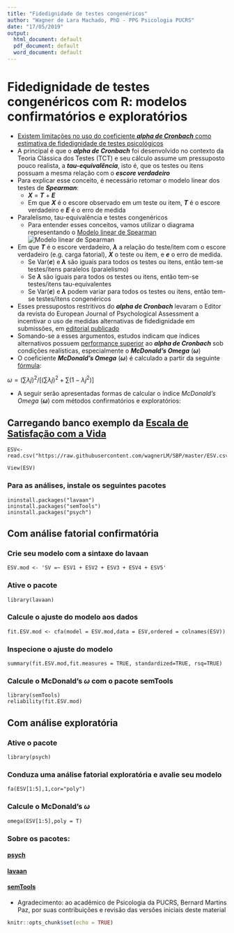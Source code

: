 ---
title: "Fidedignidade de testes congenéricos"
author: "Wagner de Lara Machado, PhD - PPG Psicologia PUCRS"
date: "17/05/2019"
output:
  html_document: default
  pdf_document: default
  word_document: default
---
# Fidedignidade de testes congenéricos com R: modelos confirmatórios e exploratórios
* [Existem limitações no uso do coeficiente *__alpha de Cronbach__* como estimativa de fidedignidade de testes psicológicos](https://www.ncbi.nlm.nih.gov/pmc/articles/PMC2792363/)
* A principal é que o *__alpha de Cronbach__* foi desenvolvido no contexto da Teoria Clássica dos Testes (TCT) e seu cálculo assume um pressuposto pouco realista, a *__tau-equivalência__*, isto é, que os testes ou itens possuam a mesma relação com o *__escore verdadeiro__*
* Para explicar esse conceito, é necessário retomar o modelo linear dos testes de *__Spearman__*:
  * **_X_** = **_T_** + **_E_**
  * Em que **_X_** é o escore observado em um teste ou item, **_T_** é o escore verdadeiro e **_E_** é o erro de medida
* Paralelismo, tau-equivalência e testes congenéricos
  * Para entender esses conceitos, vamos utilizar o diagrama representando o [Modelo linear de Spearman](https://en.wikipedia.org/wiki/Congeneric_reliability)
  ![Modelo linear de Spearman](C:\Users\wag_p\Documents\Congeneric_measurement_model.png)
* Em que **_T_** é o escore verdadeiro, **_λ_** a relação do teste/item com o escore verdadeiro (e.g. carga fatorial), **_X_** o teste ou item, e **_e_** o erro de medida. 
    * Se Var(**_e_**) e **_λ_** são iguais para todos os testes ou itens, então tem-se testes/itens paralelos (paralelismo)
    * Se **_λ_** são iguais para todos os testes ou itens, então tem-se testes/itens tau-equivalentes
    * Se Var(**_e_**) e **_λ_** podem variar para todos os testes ou itens, então tem-se testes/itens congenéricos
* Esses pressupostos restritivos do *__alpha de Cronbach__* levaram o Editor da revista do European Journal of Psychological Assessment a incentivar o uso de medidas alternativas de fidedignidade em submissões, em [editorial publicado](https://econtent.hogrefe.com/doi/10.1027/1015-5759/a000069)
* Somando-se a esses argumentos, estudos indicam que índices alternativos possuem [performance superior](https://www.ncbi.nlm.nih.gov/pmc/articles/PMC4880791/) ao *__alpha de Cronbach__* sob condições realísticas, especialmente o *__McDonald's Omega__* (*__ω__*)
* O coeficiente *__McDonald's Omega__* (*__ω__*) é calculado a partir da seguinte [fórmula](https://www.ncbi.nlm.nih.gov/pmc/articles/PMC4880791/):

$ω= (∑λj)^2/[(∑λj)^2+ ∑(1-λj^2)]$

* A seguir serão apresentadas formas de calcular o índice *McDonald's Omega* (*__ω__*) com métodos confirmatórios e exploratórios:

## Carregando banco exemplo da [Escala de Satisfação com a Vida](https://www.researchgate.net/publication/279194945_Medindo_a_satisfacao_com_a_vida_dos_medicos_no_Brasil/download)
```
ESV<-read.csv("https://raw.githubusercontent.com/wagnerLM/SBP/master/ESV.csv",sep=";")

View(ESV)
```
### Para as análises, instale os seguintes pacotes
```
ininstall.packages("lavaan")
ininstall.packages("semTools")
ininstall.packages("psych")
```

## Com análise fatorial confirmatória
### Crie seu modelo com a sintaxe do lavaan
```
ESV.mod <- 'SV =~ ESV1 + ESV2 + ESV3 + ESV4 + ESV5'
```
### Ative o pacote
```
library(lavaan)
```
### Calcule o ajuste do modelo aos dados
```
fit.ESV.mod <- cfa(model = ESV.mod,data = ESV,ordered = colnames(ESV))
```
### Inspecione o ajuste do modelo
```
summary(fit.ESV.mod,fit.measures = TRUE, standardized=TRUE, rsq=TRUE)
```
### Calcule o McDonald's *__ω__* com o pacote semTools
```
library(semTools)
reliability(fit.ESV.mod)
```

## Com análise exploratória
### Ative o pacote
```
library(psych)
```
### Conduza uma análise fatorial exploratória e avalie seu modelo
```
fa(ESV[1:5],1,cor="poly")
```
### Calcule o McDonald's *__ω__*
```
omega(ESV[1:5],poly = T)
```
### Sobre os pacotes:
#### [psych](http://personality-project.org/r/html/guttman.html)
#### [lavaan](http://lavaan.ugent.be/)
#### [semTools](https://cran.r-project.org/web/packages/semTools/semTools.pdf)
* Agradecimento: ao acadêmico de Psicologia da PUCRS, Bernard Martins Paz, por suas contribuições e revisão das versões iniciais deste material
```{r setup, include=FALSE}
knitr::opts_chunk$set(echo = TRUE)
```